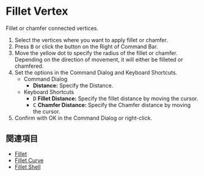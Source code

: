 
# Fillet Vertex

<Reference shortcut="B" command="Fillet Vertex" button="Right of Command Bar" />

Fillet or chamfer connected vertices.

1. Select the vertices where you want to apply fillet or chamfer.
2. Press <kbd>B</kbd> or click the button <ButtonIcon type="button-fillet" /> on the Right of Command Bar.
3. Move the yellow dot to specify the radius of the fillet or chamfer. Depending on the direction of movement, it will either be filleted or chamfered.
4. Set the options in the Command Dialog and Keyboard Shortcuts.
   - <Kst>Command Dialog</Kst>
      - **Distance:** Specify the Distance.
   - <Kst>Keyboard Shortcuts</Kst>
      - <kbd>D</kbd> **Fillet Distance:** Specify the fillet distance by moving the cursor.
      - <kbd>C</kbd> **Chamfer Distance:** Specify the Chamfer distance by moving the cursor.
5. Confirm with OK in the Command Dialog or right-click.

<VideoPlayer fileName="fillet"/>

## 関連項目
- [Fillet](./fillet)
- [Fillet Curve](./fillet-curve)
- [Fillet Shell](../solid/fillet-shell)